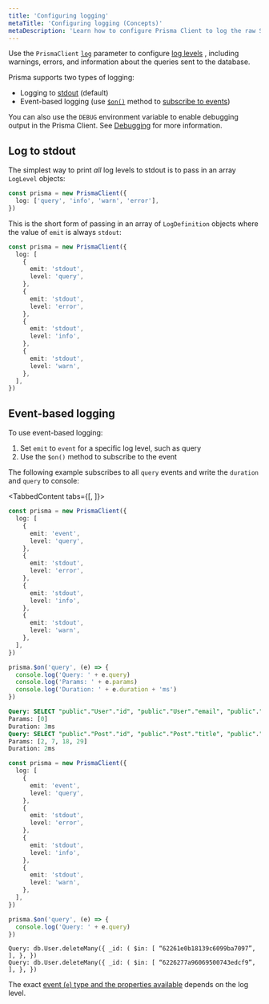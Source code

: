 ```yaml
---
title: 'Configuring logging'
metaTitle: 'Configuring logging (Concepts)'
metaDescription: 'Learn how to configure Prisma Client to log the raw SQL queries it sends to the database and other information.'
---
```


<TopBlock>

Use the `PrismaClient` [`log`](/reference/api-reference/prisma-client-reference#log) <span class="api"></span> parameter to configure [log levels](/reference/api-reference/prisma-client-reference#log-levels) <span class="api"></span>, including warnings, errors, and information about the queries sent to the database.

Prisma supports two types of logging:

- Logging to [stdout](https://en.wikipedia.org/wiki/Standard_streams) (default)
- Event-based logging (use [`$on()`](/reference/api-reference/prisma-client-reference#on) <span class="api"></span> method to [subscribe to events](#event-based-logging))

<Admonition type="info">

You can also use the `DEBUG` environment variable to enable debugging output in the Prisma Client. See [Debugging](/concepts/components/prisma-client/debugging) for more information.

</Admonition>

</TopBlock>

## Log to stdout

The simplest way to print _all_ log levels to stdout is to pass in an array `LogLevel` objects:

```ts
const prisma = new PrismaClient({
  log: ['query', 'info', 'warn', 'error'],
})
```

This is the short form of passing in an array of `LogDefinition` objects where the value of `emit` is always `stdout`:

```ts
const prisma = new PrismaClient({
  log: [
    {
      emit: 'stdout',
      level: 'query',
    },
    {
      emit: 'stdout',
      level: 'error',
    },
    {
      emit: 'stdout',
      level: 'info',
    },
    {
      emit: 'stdout',
      level: 'warn',
    },
  ],
})
```

## Event-based logging

To use event-based logging:

1. Set `emit` to `event` for a specific log level, such as query
2. Use the `$on()` method to subscribe to the event

The following example subscribes to all `query` events and write the `duration` and `query` to console:

<TabbedContent tabs={[<FileWithIcon text="Relational databases" icon="database"/>, <FileWithIcon text="MongoDB" icon="database"/>]}>

<tab>

<CodeWithResult expanded="{true}">
<cmd>

```ts highlight=4,5,22-25;normal
const prisma = new PrismaClient({
  log: [
    {
      emit: 'event',
      level: 'query',
    },
    {
      emit: 'stdout',
      level: 'error',
    },
    {
      emit: 'stdout',
      level: 'info',
    },
    {
      emit: 'stdout',
      level: 'warn',
    },
  ],
})

prisma.$on('query', (e) => {
  console.log('Query: ' + e.query)
  console.log('Params: ' + e.params)
  console.log('Duration: ' + e.duration + 'ms')
})
```

</cmd>
<cmdResult>

```sql
Query: SELECT "public"."User"."id", "public"."User"."email", "public"."User"."name" FROM "public"."User" WHERE 1=1 OFFSET $1
Params: [0]
Duration: 3ms
Query: SELECT "public"."Post"."id", "public"."Post"."title", "public"."Post"."authorId" FROM "public"."Post" WHERE "public"."Post"."authorId" IN ($1,$2,$3,$4) OFFSET $5
Params: [2, 7, 18, 29]
Duration: 2ms
```

</cmdResult>
</CodeWithResult>

</tab>

<tab>

<CodeWithResult expanded="{true}">
<cmd>

```ts highlight=4,5,22-25;normal
const prisma = new PrismaClient({
  log: [
    {
      emit: 'event',
      level: 'query',
    },
    {
      emit: 'stdout',
      level: 'error',
    },
    {
      emit: 'stdout',
      level: 'info',
    },
    {
      emit: 'stdout',
      level: 'warn',
    },
  ],
})

prisma.$on('query', (e) => {
  console.log('Query: ' + e.query)
})
```

</cmd>
<cmdResult>

```terminal
Query: db.User.deleteMany({ _id: ( $in: [ “62261e0b18139c6099ba7097”, ], }, })
Query: db.User.deleteMany({ _id: ( $in: [ “6226277a96069500743edcf9”, ], }, })
```

</cmdResult>
</CodeWithResult>

</tab>

</TabbedContent>

The exact [event (`e`) type and the properties available](/reference/api-reference/prisma-client-reference#event-types) <span class="api"></span> depends on the log level.

